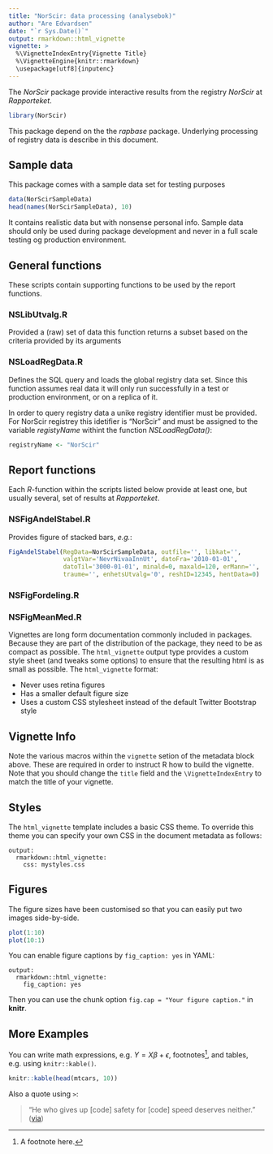 ```yaml
---
title: "NorScir: data processing (analysebok)"
author: "Are Edvardsen"
date: "`r Sys.Date()`"
output: rmarkdown::html_vignette
vignette: >
  %\VignetteIndexEntry{Vignette Title}
  %\VignetteEngine{knitr::rmarkdown}
  \usepackage[utf8]{inputenc}
---
```


The _NorScir_ package provide interactive results from the registry
_NorScir_ at _Rapporteket_.

```r
library(NorScir)
```

This package depend on the the _rapbase_ package. Underlying processing of 
registry data is describe in this document.

## Sample data
This package comes with a sample data set for testing purposes

```r
data(NorScirSampleData)
head(names(NorScirSampleData), 10)
```

It contains realistic data but with nonsense personal info. Sample data
should only be used during package development and never in a full scale
testing og production environment.


## General functions
These scripts contain supporting functions to be used by the report functions.

### NSLibUtvalg.R
Provided a (raw) set of data this function returns a subset based on the
criteria provided by its arguments 

### NSLoadRegData.R
Defines the SQL query and loads the global registry data set. Since this
function assumes real data it
will only run successfully in a test or production environment, or on a replica
of it.

In order to query registry data a unike registry identifier must be provided.
For NorScir registrey this idetifier is "NorScir" and must be assigned to the
variable _registyName_ withint the function _NSLoadRegData()_:

```r
registryName <- "NorScir"
```


## Report functions
Each _R_-function within the scripts listed below provide at least one, but
usually several, set of results at _Rapporteket_.

### NSFigAndelStabel.R
Provides figure of stacked bars, _e.g._:

```r
FigAndelStabel(RegData=NorScirSampleData, outfile='', libkat='',
               valgtVar='NevrNivaaInnUt', datoFra='2010-01-01',
               datoTil='3000-01-01', minald=0, maxald=120, erMann='',
               traume='', enhetsUtvalg='0', reshID=12345, hentData=0)
```

### NSFigFordeling.R


### NSFigMeanMed.R




Vignettes are long form documentation commonly included in packages. Because they are part of the distribution of the package, they need to be as compact as possible. The `html_vignette` output type provides a custom style sheet (and tweaks some options) to ensure that the resulting html is as small as possible. The `html_vignette` format:

- Never uses retina figures
- Has a smaller default figure size
- Uses a custom CSS stylesheet instead of the default Twitter Bootstrap style

## Vignette Info

Note the various macros within the `vignette` setion of the metadata block above. These are required in order to instruct R how to build the vignette. Note that you should change the `title` field and the `\VignetteIndexEntry` to match the title of your vignette.

## Styles

The `html_vignette` template includes a basic CSS theme. To override this theme you can specify your own CSS in the document metadata as follows:

    output: 
      rmarkdown::html_vignette:
        css: mystyles.css

## Figures

The figure sizes have been customised so that you can easily put two images side-by-side. 

```r
plot(1:10)
plot(10:1)
```

You can enable figure captions by `fig_caption: yes` in YAML:

    output:
      rmarkdown::html_vignette:
        fig_caption: yes

Then you can use the chunk option `fig.cap = "Your figure caption."` in **knitr**.

## More Examples

You can write math expressions, e.g. $Y = X\beta + \epsilon$, footnotes^[A footnote here.], and tables, e.g. using `knitr::kable()`.

```r
knitr::kable(head(mtcars, 10))
```

Also a quote using `>`:

> "He who gives up [code] safety for [code] speed deserves neither."
([via](https://twitter.com/hadleywickham/status/504368538874703872))
